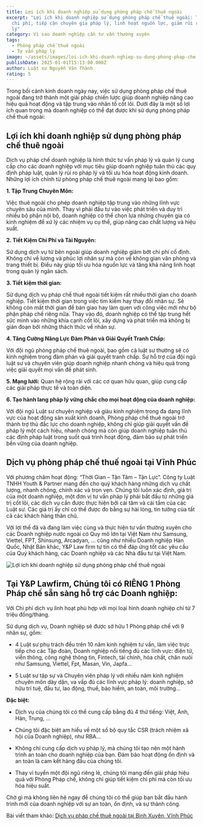 ```yaml
---
title: Lợi ích khi doanh nghiệp sử dụng phòng pháp chế thuê ngoài
excerpt: "Lợi ích khi doanh nghiệp sử dụng phòng pháp chế thuê ngoài: Tiết kiệm
  chi phí, tiếp cận chuyên gia pháp lý, linh hoạt nguồn lực, giảm rủi ro pháp
  lý"
category: Vì sao doanh nghiệp cần tư vấn thường xuyên
tags:
  - Phòng pháp chế thuê ngoài
  - Tư vấn pháp lý
image: ~/assets/images/loi-ich-khi-doanh-nghiep-su-dung-phong-phap-che-thue-ngoai.jpg
publishDate: 2025-01-01T15:13:00.000Z
author: Luật sư Nguyễn Văn Thành
rating: 5
---
```

Trong bối cảnh kinh doanh ngày nay, việc sử dụng phòng pháp chế thuê ngoài đang trở thành một giải pháp chiến lược giúp doanh nghiệp nâng cao hiệu quả hoạt động và tập trung vào nhân tố cốt lõi. Dưới đây là một số lợi ích quan trọng mà doanh nghiệp có thể đạt được khi sử dụng phòng pháp chế thuê ngoài:

## Lợi ích khi doanh nghiệp sử dụng phòng pháp chế thuê ngoài

Dịch vụ pháp chế doanh nghiệp là hình thức tư vấn pháp lý và quản lý cung cấp cho các doanh nghiệp với mục tiêu giúp doanh nghiệp tuân thủ các quy định pháp luật, quản lý rủi ro pháp lý và tối ưu hóa hoạt động kinh doanh. Những lợi ích chính từ phòng pháp chế thuê ngoài mang lại bao gồm:

**1. Tập Trung Chuyên Môn:**

Việc thuê ngoài cho phép doanh nghiệp tập trung vào những lĩnh vực chuyên sâu của mình. Thay vì phải đầu tư vào việc phát triển và duy trì nhiều bộ phận nội bộ, doanh nghiệp có thể chọn lựa những chuyên gia có kinh nghiệm để xử lý các nhiệm vụ cụ thể, giúp nâng cao chất lượng và hiệu suất.

**2. Tiết Kiệm Chi Phí và Tài Nguyên:**

Sử dụng dịch vụ từ bên ngoài giúp doanh nghiệp giảm bớt chi phí cố định. Không chỉ về lương và phúc lợi nhân sự mà còn về không gian văn phòng và trang thiết bị. Điều này giúp tối ưu hóa nguồn lực và tăng khả năng linh hoạt trong quản lý ngân sách.

**3. Tiết kiệm thời gian:**

Sử dụng dịch vụ pháp chế thuê ngoài tiết kiệm rất nhiều thời gian cho doanh nghiệp. Tiết kiệm thời gian trong việc tìm kiếm hay thay đổi nhân sự. Sẽ không còn mất thời gian để bàn giao hay làm quen với công việc mới như bộ phận pháp chế riêng nữa. Thay vào đó, doanh nghiệp có thể tập trung hết sức mình vào những khía cạnh cốt lõi, xây dựng và phát triển mà không bị gián đoạn bởi những thách thức về nhân sự.

**4. Tăng Cường Năng Lực Đàm Phán và Giải Quyết Tranh Chấp:**

Với đội ngũ phòng pháp chế thuê ngoài, bao gồm cả luật sư thường sẽ có kinh nghiệm trong đàm phán và giải quyết tranh chấp. Sự hỗ trợ của đội ngũ luật sư và chuyên viên giúp doanh nghiệp nhanh chóng và hiệu quả trong việc giải quyết mọi vấn đề phát sinh.

**5. Mạng lưới:** Quan hệ rộng rãi với các cơ quan hữu quan, giúp cung cấp các giải pháp thực tế và toàn diện.

**6. Tạo hành lang pháp lý vững chắc cho mọi hoạt động của doanh nghiệp:**

Với đội ngũ Luật sư chuyên nghiệp và giàu kinh nghiệm trong đa dạng lĩnh vực của hoạt động sản xuất kinh doanh, Phòng pháp chế thuê ngoài trở thành trợ thủ đắc lực cho doanh nghiệp, không chỉ giúp giải quyết vấn đề pháp lý một cách hiệu, nhanh chóng mà còn giúp doanh nghiệp tuân thủ các định pháp luật trong suốt quá trình hoạt động, đảm bảo sự phát triển bền vững của doanh nghiệp.

## Dịch vụ phòng pháp chế thuế ngoài tại Vĩnh Phúc

Với phương châm hoạt động: “Thời Gian – Tận Tâm – Tận Lực”. Công ty Luật TNHH Youth & Partner mang đến cho quý khách hàng những dịch vụ chất lượng, nhanh chóng, chính xác và trọn vẹn. Chúng tôi luôn xác định, giá trị của một doanh nghiệp, một đơn vị tư vấn pháp lý phải bắt đầu từ những giá trị cốt lõi, các dịch vụ cần được thực hiện bởi cái tâm và cái tầm của các Luật sư. Các giá trị ấy chỉ có thể được đo bằng sự hài lòng, tin tưởng của tất cả các khách hàng thân chủ.

Với lợi thế đã và đang làm việc cùng và thực hiện tư vấn thường xuyên cho các Doanh nghiệp nước ngoài có Quy mô lớn tại Việt Nam như Samsung, Viettel, FPT, Shinsung, Arcadyan, … cũng như nhiều Doanh nghiệp Hàn Quốc, Nhật Bản khác, Y&P Law firm tự tin có thể đáp ứng tốt các yêu cầu của Quý khách hàng, các Doanh nghiệp và các Nhà đầu tư tại Việt Nam.

![Lợi ích khi doanh nghiệp sử dụng phòng pháp chế thuê ngoài](~/assets/images/loi-ich-khi-doanh-nghiep-su-dung-phong-phap-che-thue-ngoai-1.jpg "Lợi ích khi doanh nghiệp sử dụng phòng pháp chế thuê ngoài")

## Tại Y&P Lawfirm, Chúng tôi có RIÊNG 1 Phòng Pháp chế sẵn sàng hỗ trợ các Doanh nghiệp:

Với Chi phí dịch vụ linh hoạt phù hợp với mọi loại hình doanh nghiệp chỉ từ 7 triệu đồng/tháng.

Sử dụng dịch vụ, Doanh nghiệp sẽ được sở hữu 1 Phòng pháp chế với 9 nhân sự, gồm:

+ 4 Luật sư phụ trách đều trên 10 năm kinh nghiệm tư vấn, làm việc trực tiếp cho các Tập đoàn, Doanh nghiệp nổi tiếng đủ các lĩnh vực: điện tử, viễn thông, công nghệ thông tin, Fintech, tài chính, hóa chất, chăn nuôi như Samsung, Viettel, Fpt, Masan, Vin, Japfa...

+ 5 Luật sư tập sự và Chuyên viên pháp lý với nhiều năm kinh nghiệm chuyên môn dày dặn, va vấp đủ các lĩnh vực pháp lý: doanh nghiệp, sở hữu trí tuệ, đầu tư, lao động, thuế, bảo hiểm, an toàn, môi trường...

**Đặc biệt:**

+ Dịch vụ của chúng tôi có thể cung cấp bằng đủ 4 thứ tiếng: Việt, Anh, Hàn, Trung, …

+ Chúng tôi đặc biệt am hiểu về một số bộ quy tắc CSR (trách nhiệm xã hội của Doanh nghiệp), như RBA...

+ Không chỉ cung cấp dịch vụ pháp lý, mà chúng tôi tạo nên một hành trình an toàn cho doanh nghiệp của bạn. Đảm bảo hoạt động ổn định và an toàn là cam kết hàng đầu của chúng tôi.

+ Thay vì tuyển một đội ngũ riêng lẻ, chúng tôi mang đến giải pháp hiệu quả với Phòng Pháp chế, không chỉ giúp tiết kiệm chi phí mà còn tối ưu hóa hiệu suất.

Chờ gì mà không liên hệ ngay để chúng tôi có thể giúp bạn bắt đầu hành trình mới của doanh nghiệp với sự an toàn, ổn định, và sự thành công.

Bài viết tham khảo: [Dịch vụ pháp chế thuê ngoài tại Bình Xuyên, Vĩnh Phúc](https://vinhphuclawyers.vn/dich-vu-phap-ly/ho-tro-doanh-nghiep/dich-vu-phap-che-thue-ngoai-tai-binh-xuyen-vinh-phuc-35800.htm)
